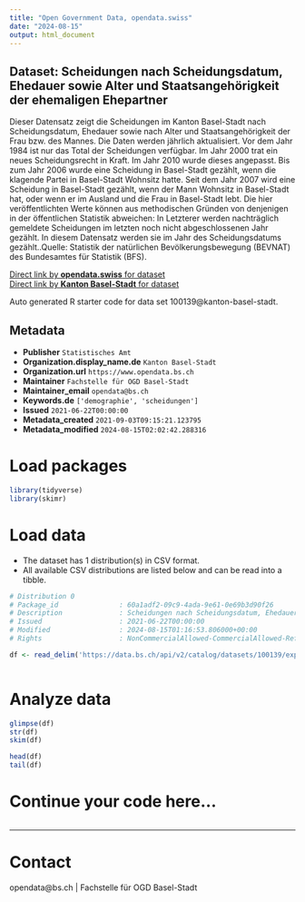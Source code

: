 ```yaml
---
title: "Open Government Data, opendata.swiss"
date: "2024-08-15"
output: html_document
---
```


## Dataset: Scheidungen nach Scheidungsdatum, Ehedauer sowie Alter und Staatsangehörigkeit der ehemaligen Ehepartner

Dieser Datensatz zeigt die Scheidungen im Kanton Basel-Stadt nach Scheidungsdatum, Ehedauer sowie nach Alter und Staatsangehörigkeit der Frau bzw. des Mannes. Die Daten werden jährlich aktualisiert. Vor dem Jahr 1984 ist nur das Total der Scheidungen verfügbar. Im Jahr 2000 trat ein neues Scheidungsrecht in Kraft. Im Jahr 2010 wurde dieses angepasst. Bis zum Jahr 2006 wurde eine Scheidung in Basel-Stadt gezählt, wenn die klagende Partei in Basel-Stadt Wohnsitz hatte. Seit dem Jahr 2007 wird eine Scheidung in Basel-Stadt gezählt, wenn der Mann Wohnsitz in Basel-Stadt hat, oder wenn er im Ausland und die Frau in Basel-Stadt lebt. Die hier veröffentlichten Werte können aus methodischen Gründen von denjenigen in der öffentlichen Statistik abweichen: In Letzterer werden nachträglich gemeldete Scheidungen im letzten noch nicht abgeschlossenen Jahr gezählt. In diesem Datensatz werden sie im Jahr des Scheidungsdatums gezählt..Quelle: Statistik der natürlichen Bevölkerungsbewegung (BEVNAT) des Bundesamtes für Statistik (BFS).

[Direct link by **opendata.swiss** for dataset](https://opendata.swiss/de/dataset/scheidungen-nach-scheidungsdatum-ehedauer-sowie-alter-und-staatsangehorigkeit-der-ehemaligen-eh)<br>
[Direct link by **Kanton Basel-Stadt** for dataset](https://data.bs.ch/explore/dataset/100139/)

Auto generated R starter code for data set 100139@kanton-basel-stadt.

## Metadata

- **Publisher** `Statistisches Amt`
- **Organization.display_name.de** `Kanton Basel-Stadt`
- **Organization.url** `https://www.opendata.bs.ch`
- **Maintainer** `Fachstelle für OGD Basel-Stadt`
- **Maintainer_email** `opendata@bs.ch`
- **Keywords.de** `['demographie', 'scheidungen']`
- **Issued** `2021-06-22T00:00:00`
- **Metadata_created** `2021-09-03T09:15:21.123795`
- **Metadata_modified** `2024-08-15T02:02:42.288316`


# Load packages

```r

library(tidyverse)
library(skimr)

```

# Load data

-   The dataset has 1 distribution(s) in CSV format.
-   All available CSV distributions are listed below and can be read into a tibble.

```r

# Distribution 0
# Package_id               : 60a1adf2-09c9-4ada-9e61-0e69b3d90f26
# Description              : Scheidungen nach Scheidungsdatum, Ehedauer sowie Alter und Staatsangehörigkeit der ehemaligen Ehepartner (csv)
# Issued                   : 2021-06-22T00:00:00
# Modified                 : 2024-08-15T01:16:53.806000+00:00
# Rights                   : NonCommercialAllowed-CommercialAllowed-ReferenceRequired

df <- read_delim('https://data.bs.ch/api/v2/catalog/datasets/100139/exports/csv?use_labels=true')



```

# Analyze data

```r

glimpse(df)
str(df)
skim(df)

head(df)
tail(df)

```

# Continue your code here...

```r

```

------------------------------------------------------------------------

# Contact

opendata@bs.ch | Fachstelle für OGD Basel-Stadt
